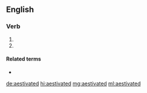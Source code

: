 {{also|æstivated}}
==English==

===Verb===
{{head|en|verb form}}

# {{en-past of|aestivate}}
# {{alternative spelling of|estivated|lang=en}}

====Related terms====
* {{l|en|estivate}}

[[de:aestivated]]
[[hi:aestivated]]
[[mg:aestivated]]
[[ml:aestivated]]